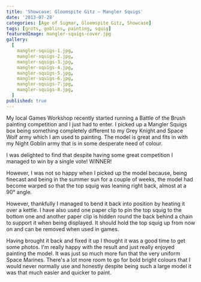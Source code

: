 ```yaml
---
title: 'Showcase: Gloomspite Gitz – Mangler Squigs'
date: '2013-07-28'
categories: [Age of Sigmar, Gloomspite Gitz, Showcase]
tags: [grots, goblins, painting, squig]
featuredImage: mangler-squigs-cover.jpg
gallery:
  [
    mangler-squigs-1.jpg,
    mangler-squigs-2.jpg,
    mangler-squigs-3.jpg,
    mangler-squigs-4.jpg,
    mangler-squigs-5.jpg,
    mangler-squigs-6.jpg,
    mangler-squigs-7.jpg,
    mangler-squigs-8.jpg,
  ]
published: true
---
```


My local Games Workshop recently started running a Battle of the Brush painting competition and I just had to enter.
I picked up a Mangler Squigs box being something completely different to my Grey Knight and Space Wolf army which
I am used to painting. The model is great and fits in with my Night Goblin army that is in some desperate need of
colour.

I was delighted to find that despite having some great competition I managed to win by a single vote! WINNER!

However, I was not so happy when I picked up the model because, being finecast and being in the summer sun for a
couple of weeks, the model had become warped so that the top squig was leaning right back, almost at a 90° angle.

However, thankfully I managed to bend it back into position by heating it over a kettle. I have also used one paper
clip to pin the top squig to the bottom one and another paper clip is hidden round the back behind a chain to support
it when being displayed. It should hold the top squig up from now on and can be removed when used in games.

Having brought it back and fixed it up I thought it was a good time to get some photos. I'm really happy with the
result and just really enjoyed painting the model. It was just so much more fun that the very uniform Space Marines.
There's a lot more room to go for bold bright colours that I would never normally use and honestly despite being
such a large model it was that much easier and quicker to paint.

